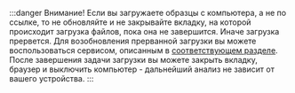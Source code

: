 :::danger Внимание!
Если вы загружаете образцы с компьютера, а не по ссылке, то не обновляйте и не закрывайте вкладку, на которой
происходит загрузка файлов, пока она не завершится. Иначе загрузка прервется. Для возобновления прерванной
загрузки вы можете воспользоваться сервисом, описанным в [соответствующем разделе](/uploading-samples/restore_upload).
После завершения задачи загрузки вы можете закрыть вкладку, браузер и
выключить компьютер - дальнейший анализ не зависит от вашего устройства.
:::
